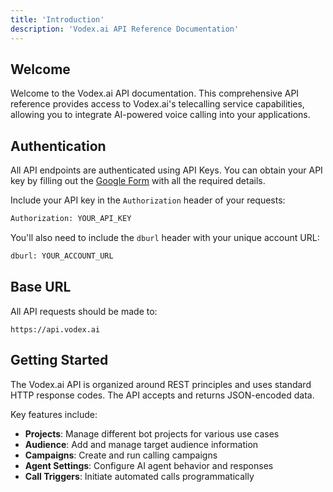 ```yaml
---
title: 'Introduction'
description: 'Vodex.ai API Reference Documentation'
---
```


## Welcome

Welcome to the Vodex.ai API documentation. This comprehensive API reference provides access to Vodex.ai's telecalling service capabilities, allowing you to integrate AI-powered voice calling into your applications.

## Authentication

All API endpoints are authenticated using API Keys. You can obtain your API key by filling out the [Google Form](https://docs.google.com/forms/d/e/1FAIpQLSddntmCxrGt2TyKwPuXiDciLJC_dCMolSqU8qrikTNY00vr1A/viewform) with all the required details.

Include your API key in the `Authorization` header of your requests:

```bash
Authorization: YOUR_API_KEY
```

You'll also need to include the `dburl` header with your unique account URL:

```bash
dburl: YOUR_ACCOUNT_URL
```

## Base URL

All API requests should be made to:

```
https://api.vodex.ai
```

## Getting Started

The Vodex.ai API is organized around REST principles and uses standard HTTP response codes. The API accepts and returns JSON-encoded data.

Key features include:
- **Projects**: Manage different bot projects for various use cases
- **Audience**: Add and manage target audience information
- **Campaigns**: Create and run calling campaigns
- **Agent Settings**: Configure AI agent behavior and responses
- **Call Triggers**: Initiate automated calls programmatically
